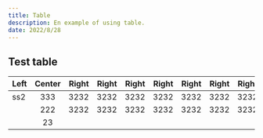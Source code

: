 ```yaml
---
title: Table
description: En example of using table.
date: 2022/8/28
---
```


## Test table

| Left | Center | Right | Right | Right | Right | Right | Right | Right | Right |
| ---- | :----: | ----: | ----: | ----: | ----: | ----: | ----: | ----: | ----: |
| ss2  |  333   |  3232 |  3232 |  3232 |  3232 |  3232 |  3232 |  3232 |  3232 |
|      |  222   |  3232 |  3232 |  3232 |  3232 |  3232 |  3232 |  3232 |  3232 |
|      |   23   |       |       |       |       |       |       |       |       |
